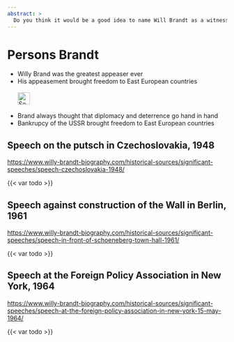 ---
abstract: > 
  Do you think it would be a good idea to name Will Brandt as a witness for appeasement? Then read on.
---

# Persons Brandt {#sec-persons-brandt}

::: {.callout-caution title="Myth"}
- Willy Brand was the greatest appeaser ever
- His appeasement brought freedom to East European countries 
[<br></br>![Search for topic in EUvsDisinfo](../all_common_img/EUvsDisinfo_400x240.jpg){height=2em}](https://euvsdisinfo.eu/disinformation-cases/?text=Willy%20Brandt&sort=relevance)
:::

::: {.callout-tip title="Truth"}
- Brand always thought that diplomacy and deterrence go hand in hand
- Bankrupcy of the USSR brought freedom to East European countries
:::

## Speech on the putsch in Czechoslovakia, 1948

[https://www.willy-brandt-biography.com/historical-sources/significant-speeches/speech-czechoslovakia-1948/](https://www.willy-brandt-biography.com/historical-sources/significant-speeches/speech-czechoslovakia-1948/)

{{< var todo >}}


## Speech against construction of the Wall in Berlin, 1961

[https://www.willy-brandt-biography.com/historical-sources/significant-speeches/speech-in-front-of-schoeneberg-town-hall-1961/](https://www.willy-brandt-biography.com/historical-sources/significant-speeches/speech-in-front-of-schoeneberg-town-hall-1961/)

{{< var todo >}}


## Speech at the Foreign Policy Asso­ciation in New York, 1964

[https://www.willy-brandt-biography.com/historical-sources/significant-speeches/speech-at-the-foreign-policy-association-in-new-york-15-may-1964/](https://www.willy-brandt-biography.com/historical-sources/significant-speeches/speech-at-the-foreign-policy-association-in-new-york-15-may-1964/)

{{< var todo >}}



